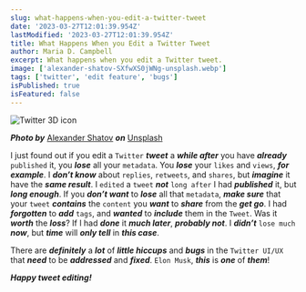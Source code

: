 ```yaml
---
slug: what-happens-when-you-edit-a-twitter-tweet
date: '2023-03-27T12:01:39.954Z'
lastModified: '2023-03-27T12:01:39.954Z'
title: What Happens When you Edit a Twitter Tweet
author: Maria D. Campbell
excerpt: What happens when you edit a Twitter tweet.
image: ['alexander-shatov-SXfwXS0jWNg-unsplash.webp']
tags: ['twitter', 'edit feature', 'bugs']
isPublished: true
isFeatured: false
---
```


![Twitter 3D icon](alexander-shatov-SXfwXS0jWNg-unsplash.webp)

***Photo by*** [Alexander Shatov](https://unsplash.com/@alexbemore) ***on*** [Unsplash](https://unsplash.com/photos/SXfwXS0jWNg)

I just found out if you edit a `Twitter` **_tweet_** a **_while after_** you
have **_already_** `published` it, you **_lose_** all your `metadata`. You
**_lose_** your `likes` and `views`, **_for example_**. I **_don’t know_** about
`replies`, `retweets`, and `shares`, but **_imagine_** it have the **_same
result_**. I `edited` a `tweet` **_not_** `long after` I had **_published_** it,
but **_long enough_**. If you **_don’t want_** to **_lose_** all that
`metadata`, **_make sure_** that your `tweet` **_contains_** the `content` you
**_want_** to **_share_** from the **_get go_**. I had **_forgotten_** to
**_add_** `tags`, and **_wanted_** to **_include_** them in the `Tweet`. Was it
**_worth_** the **_loss_**? If I had **_done_** it **_much later_**, **_probably
not_**. I **_didn’t_** `lose much` **_now_**, but **_time_** will **_only
tell_** in **_this case_**.

There are **_definitely_** a **_lot_** of **_little hiccups_** and **_bugs_** in
the `Twitter UI/UX` that **_need_** to be **_addressed_** and **_fixed_**.
`Elon Musk`, **_this_** is **_one_** of **_them_**!

_**Happy tweet editing!**_
